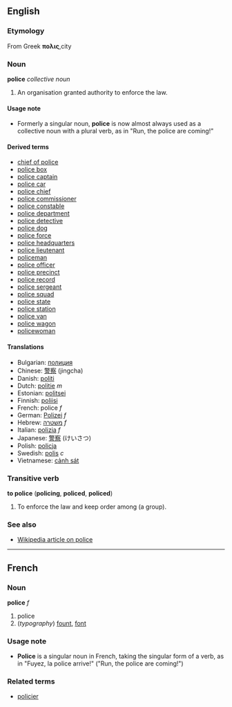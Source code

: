 ==English==
===Etymology===
From Greek '''πολις''',city
===Noun===
'''police''' ''collective noun''


#An organisation granted authority to enforce the law.

====Usage note====
*Formerly a singular noun, '''police''' is now almost always used as a collective noun with a plural verb, as in "Run, the police are coming!"

====Derived terms====
*[[chief of police]]
*[[police box]]
*[[police captain]]
*[[police car]]
*[[police chief]]
*[[police commissioner]]
*[[police constable]]
*[[police department]]
*[[police detective]]
*[[police dog]]
*[[police force]]
*[[police headquarters]]
*[[police lieutenant]]
*[[policeman]]
*[[police officer]]
*[[police precinct]]
*[[police record]]
*[[police sergeant]]
*[[police squad]]
*[[police state]]
*[[police station]]
*[[police van]]
*[[police wagon]]
*[[policewoman]]

====Translations====
*Bulgarian: [[полиция]]
*Chinese: [[警察]] (jingcha)
*Danish: [[politi]]
*Dutch: [[politie]] ''m''
*Estonian: [[politsei]]
*Finnish: [[poliisi]]
*French: police ''f''
*German: [[Polizei]] ''f''
*Hebrew: [[משטרה]] ''f''
*Italian: [[polizia]] ''f''
*Japanese: [[警察]] (けいさつ)
*Polish: [[policja]]
*Swedish: [[polis#Swedish|polis]] ''c''
*Vietnamese: [[cảnh sát]]

===Transitive verb===
'''to police''' ('''policing''', '''policed''', '''policed''')

#To enforce the law and keep order among (a group).

===See also===
*[[w:police|Wikipedia article on police]]

----
==French==
===Noun===
'''police''' ''f''

#police
#(''typography'') [[fount]], [[font]]

===Usage note===
*'''Police''' is a singular noun in French, taking the singular form of a verb, as in "Fuyez, la police arrive!" ("Run, the police are coming!")

===Related terms===
*[[policier]]